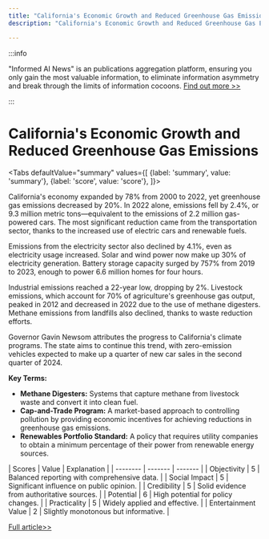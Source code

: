 ```yaml
---
title: "California's Economic Growth and Reduced Greenhouse Gas Emissions"
description: "California's Economic Growth and Reduced Greenhouse Gas Emissions"

---
```



:::info

"Informed AI News" is an publications aggregation platform, ensuring you only gain the most valuable information, to eliminate information asymmetry and break through the limits of information cocoons.  [Find out more >>](/)

:::

# California's Economic Growth and Reduced Greenhouse Gas Emissions


<Tabs
	defaultValue="summary"
	values={[
	{label: 'summary', value: 'summary'},
	{label: 'score', value: 'score'},
]}>
<TabItem value="summary">


California's economy expanded by 78% from 2000 to 2022, yet greenhouse gas emissions decreased by 20%. In 2022 alone, emissions fell by 2.4%, or 9.3 million metric tons—equivalent to the emissions of 2.2 million gas-powered cars. The most significant reduction came from the transportation sector, thanks to the increased use of electric cars and renewable fuels.

Emissions from the electricity sector also declined by 4.1%, even as electricity usage increased. Solar and wind power now make up 30% of electricity generation. Battery storage capacity surged by 757% from 2019 to 2023, enough to power 6.6 million homes for four hours.

Industrial emissions reached a 22-year low, dropping by 2%. Livestock emissions, which account for 70% of agriculture's greenhouse gas output, peaked in 2012 and decreased in 2022 due to the use of methane digesters. Methane emissions from landfills also declined, thanks to waste reduction efforts.

Governor Gavin Newsom attributes the progress to California's climate programs. The state aims to continue this trend, with zero-emission vehicles expected to make up a quarter of new car sales in the second quarter of 2024.

**Key Terms:**
- **Methane Digesters:** Systems that capture methane from livestock waste and convert it into clean fuel.
- **Cap-and-Trade Program:** A market-based approach to controlling pollution by providing economic incentives for achieving reductions in greenhouse gas emissions.
- **Renewables Portfolio Standard:** A policy that requires utility companies to obtain a minimum percentage of their power from renewable energy sources.
</TabItem>
<TabItem value="score">
	| Scores     | Value   | Explanation |
	| -------- | ------- | ------- |
	| Objectivity  | 5    | Balanced reporting with comprehensive data.    |
	| Social Impact | 5     | Significant influence on public opinion.    |
	| Credibility    | 5    | Solid evidence from authoritative sources.    |
	| Potential    | 6    | High potential for policy changes.    |
	| Practicality    | 5    | Widely applied and effective.    |
	| Entertainment Value    | 2    | Slightly monotonous but informative.    |
</TabItem>
</Tabs>

[Full article>>](https://hardware.slashdot.org/story/24/09/23/0128256/how-california-cuts-greenhouse-gas-emissions---while-its-economy-grows?utm_source=rss1.0mainlinkanon&utm_medium=feed)
